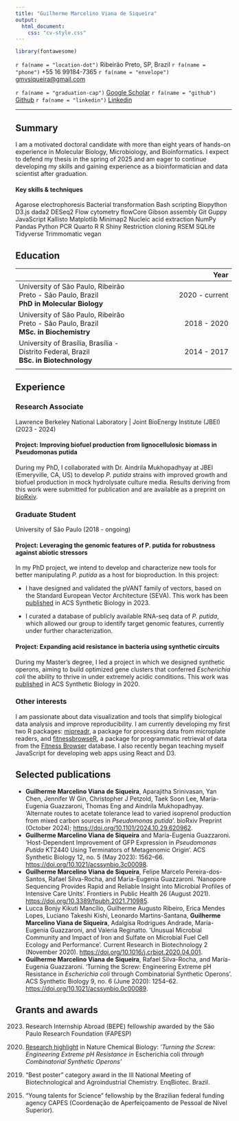 ```yaml
---
title: "Guilherme Marcelino Viana de Siqueira"
output:
  html_document:
    css: "cv-style.css"
---
```


```r
library(fontawesome)
```

<div class="neat-icons">
<div class="personal-info">
  <span>`r fa(name = "location-dot")` Ribeirão Preto, SP, Brazil</span>
  <span>`r fa(name = "phone")` +55 16 99184-7365</span>
  <span>`r fa(name = "envelope")` [gmvsiqueira\@gmail.com](mailto:gmvsiqueira@gmail.com){.email}</span>
</div>
<div class="personal-info">
  <span>`r fa(name = "graduation-cap")` [Google Scholar](https://scholar.google.com.br/citations?user=m-KrmPEAAAAJ&hl=en%3EScholar)</span>
  <span>`r fa(name = "github")` [Github](https://github.com/viana-guilherme)</span>
  <span>`r fa(name = "linkedin")` [Linkedin](https://www.linkedin.com/in/guilheviana)</span>
</div>
</div>

<hr class="pretty-hr">

## Summary

I am a motivated doctoral candidate with more than eight years of hands-on experience in Molecular Biology, Microbiology, and Bioinformatics. I expect to defend my thesis in the spring of 2025 and am eager to continue developing my skills and gaining experience as a bioinformatician and data scientist after graduation.

#### Key skills & techniques
<div class="skill-list">
  <span>Agarose electrophoresis</span>
  <span>Bacterial transformation</span>
  <span>Bash scripting</span>
  <span>Biopython</span>
  <span>D3.js</span>
  <span>dada2</span>
  <span>DESeq2</span>
  <span>Flow cytometry</span>
  <span>flowCore</span>
  <span>Gibson assembly</span>
  <span>Git</span>
  <span>Guppy</span>
  <span>JavaScript</span>
  <span>Kallisto</span>
  <span>Matplotlib</span>
  <span>Minimap2</span>
  <span>Nucleic acid extraction</span>
  <span>NumPy</span>
  <span>Pandas</span>
  <span>Python</span>
  <span>PCR</span>
  <span>Quarto</span>
  <span>R</span>
  <span>R Shiny</span>
  <span>Restriction cloning</span>
  <span>RSEM</span>
  <span>SQLite</span>
  <span>Tidyverse</span>
  <span>Trimmomatic</span>
  <span>vegan</span>
</div>

## Education

|     |      Year      |
|:--|-:|
| <subtle><span>University of São Paulo, Ribeirão Preto </span><span>- São Paulo, Brazil</span></subtle> <br> **PhD in Molecular Biology** | 2020 - current |
| <subtle><span>University of São Paulo, Ribeirão Preto </span><span>- São Paulo, Brazil</span></subtle> <br> **MSc. in Biochemistry**     |  2018 - 2020   |
| <subtle><span>University of Brasília, Brasília </span><span>- Distrito Federal, Brazil</span></subtle> <br> **BSc. in Biotechnology**    |  2014 - 2017   |
|                                                                                                                |                |
## Experience

### Research Associate

<subtle>Lawrence Berkeley National Laboratory \| Joint BioEnergy Institute (JBEI) (2023 - 2024)</subtle>

#### <span class="highlight">Project: Improving biofuel production from lignocellulosic biomass in Pseudomonas putida </span>

During my PhD, I collaborated with Dr. Aindrila Mukhopadhyay at JBEI (Emeryville, CA, US) to develop _P. putida_ strains with improved growth and biofuel production in mock hydrolysate culture media. Results deriving from this work were submitted for publication and are available as a preprint on [bioRxiv](https://www.biorxiv.org/content/10.1101/2024.10.29.620962v1).

### Graduate Student

<subtle>University of São Paulo (2018 - ongoing)</subtle>

#### <span class="highlight">Project: Leveraging the genomic features of P. putida for robustness against abiotic stressors </span>

In my PhD project, we intend to develop and characterize new tools for better manipulating _P. putida_ as a host for bioproduction. In this project:

-   I have designed and validated the pVANT family of vectors, based on the Standard European Vector Architecture (SEVA). This work has been [published](https://doi.org/10.1021/acssynbio.3c00098) in ACS Synthetic Biology in 2023.

-   I curated a database of publicly available RNA-seq data of _P. putida_, which allowed our group to identify target genomic features, currently under further characterization.

#### <span class="highlight">Project: Expanding acid resistance in bacteria using synthetic circuits </span>

During my Master's degree, I led a project in which we designed synthetic operons, aiming to build optimized gene clusters that conferred *Escherichia coli* the ability to thrive in under extremely acidic conditions. This work was [published](https://doi.org/10.1021/acssynbio.0c00089) in ACS Synthetic Biology in 2020.

### Other interests

I am passionate about data visualization and tools that simplify biological data analysis and improve reproducibility. I am currently developing my first two R packages: [mipreadr](https://github.com/viana-guilherme/mipreadr), a package for  processing data from microplate readers, and [fitnessbrowseR](https://github.com/viana-guilherme/fitnessbrowseR), a package for programmatic retrieval of data from the [Fitness Browser](https://fit.genomics.lbl.gov/cgi-bin/myFrontPage.cgi) database. I also recently began teaching myself JavaScript for developing web apps using React and D3.

## Selected publications
<ul>
<li>**Guilherme Marcelino Viana de Siqueira**, Aparajitha Srinivasan, Yan Chen, Jennifer W Gin, Christopher J Petzold, Taek Soon Lee, María-Eugenia Guazzaroni, Thomas Eng and Aindrila Mukhopadhyay. 'Alternate routes to acetate tolerance lead to varied isoprenol production from mixed carbon sources in _Pseudomonas putida_'. bioRxiv Preprint (October 2024); <https://doi.org/10.1101/2024.10.29.620962>.</li>

<li>**Guilherme Marcelino Viana de Siqueira** and María-Eugenia Guazzaroni. 'Host-Dependent Improvement of GFP Expression in _Pseudomonas Putida_ KT2440 Using Terminators of Metagenomic Origin'. ACS Synthetic Biology 12, no. 5 (May 2023): 1562--66. <https://doi.org/10.1021/acssynbio.3c00098>.</li>

<li>**Guilherme Marcelino Viana de Siqueira**, Felipe Marcelo Pereira-dos-Santos, Rafael Silva-Rocha, and Maria-Eugenia Guazzaroni. 'Nanopore Sequencing Provides Rapid and Reliable Insight into Microbial Profiles of Intensive Care Units'. Frontiers in Public Health 26 (August 2021). <https://doi.org/10.3389/fpubh.2021.710985>.</li>

<li>Lucca Bonjy Kikuti Mancílio, Guilherme Augusto Ribeiro, Erica Mendes Lopes, Luciano Takeshi Kishi, Leonardo Martins-Santana, **Guilherme Marcelino Viana de Siqueira**, Adalgisa Rodrigues Andrade, María-Eugenia Guazzaroni, and Valeria Reginatto. 'Unusual Microbial Community and Impact of Iron and Sulfate on Microbial Fuel Cell Ecology and Performance'. Current Research in Biotechnology 2 (November 2020). <https://doi.org/10.1016/j.crbiot.2020.04.001>. </li>

<li>**Guilherme Marcelino Viana de Siqueira**, Rafael Silva-Rocha, and María-Eugenia Guazzaroni. 'Turning the Screw: Engineering Extreme pH Resistance in *Escherichia coli* through Combinatorial Synthetic Operons'. ACS Synthetic Biology 9, no. 6 (June 2020): 1254--62. <https://doi.org/10.1021/acssynbio.0c00089>. </li>
</ul>

## Grants and awards
<div class="awards">
  <ol start="2023" class="aligned-list">
    <li>Research Internship Abroad (BEPE) fellowship awarded by the São Paulo Research Foundation (FAPESP)</li>
  </ol>
  <ol start="2020" class="aligned-list">
    <li>[Research highlight](https://www.nature.com/articles/s41589-020-0580-3) in Nature Chemical Biology: *'Turning the Screw: Engineering Extreme pH Resistance in* Escherichia coli *through Combinatorial Synthetic Operons'*</li>
  </ol>
  <ol start="2019" class="aligned-list">
    <li>"Best poster" category award in the III National Meeting of Biotechnological and Agroindustrial Chemistry. EnqBiotec. Brazil.</li>
  </ol>
  <ol start="2015" class="aligned-list">
    <li>"Young talents for Science" fellowship by the Brazilian federal funding agency CAPES (Coordenação de Aperfeiçoamento de Pessoal de Nível Superior).</li>
  </ol>
</div>
